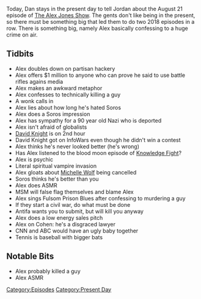 {{DEFAULTSORT:
    #_EPISODE_0196:August 21, 2018
}}{{Episode
    | title           = August 21, 2018
    | caption         = Listen to this episode on [https://knowledgefight.libsyn.com/knowledge-fight-august-21-2018 Libsyn] [https://open.spotify.com/episode/5LfqcSgzhFrPh6B9W04j3q Spotify], Read the [[Transcript/196: August 21, 2018|Unofficial Transcript]]
    | episodeNumber   = 196
    | length          = 01:45:46
    | airDate         = August 22, 2018
    | coverageDate    = August 21, 2018
    | episodeType     = [[:Category:Present Day|Present Day]]
    | appearance      = [[Lester Holt]], [[Brian Stelter]], [[Jack Dorsey]], [[George Soros]], [[David Knight]], [[Michelle Wolf]], [[Michael Cohen]]
    | oocDrop         = Angry Sales Pitch
    | previousEpisode = [[195: August 17, 2018]]
    | nextEpisode     = [[197: Jared Holt from the Sh!tpost Podcast]]
}}

{{Stub}}

Today, Dan stays in the present day to tell Jordan about the August 21 episode of [[The Alex Jones Show]]. The gents don't like being in the present, so there must be something big that led them to do two 2018 episodes in a row. There is something big, namely Alex basically confessing to a huge crime on air.

==Tidbits==

*Alex doubles down on partisan hackery
*Alex offers $1 million to anyone who can prove he said to use battle rifles agains media
*Alex makes an awkward metaphor
*Alex confesses to technically killing a guy
*A wonk calls in
*Alex lies about how long he's hated Soros
*Alex does a Soros impression
*Alex has sympathy for a 90 year old Nazi who is deported
*Alex isn't afraid of globalists
*[[David Knight]] is on 2nd hour
*David Knight got on InfoWars even though he didn't win a contest
*Alex thinks he's never looked better (he's wrong)
*Has Alex listened to the blood moon episode of [[Knowledge Fight]]?
*Alex is psychic
*Literal spiritual vampire invasion
*Alex gloats about [[Michelle Wolf]] being cancelled
*Soros thinks he's better than you
*Alex does ASMR
*MSM will false flag themselves and blame Alex
*Alex sings Fulsom Prison Blues after confessing to murdering a guy
*If they start a civil war, do what must be done
*Antifa wants you to submit, but will kill you anyway
*Alex does a low energy sales pitch
*Alex on Cohen: he's a disgraced lawyer
*CNN and ABC would have an ugly baby together
*Tennis is baseball with bigger bats

==Notable Bits==

*Alex probably killed a guy
*Alex ASMR

[[Category:Episodes]]
[[Category:Present Day]]

